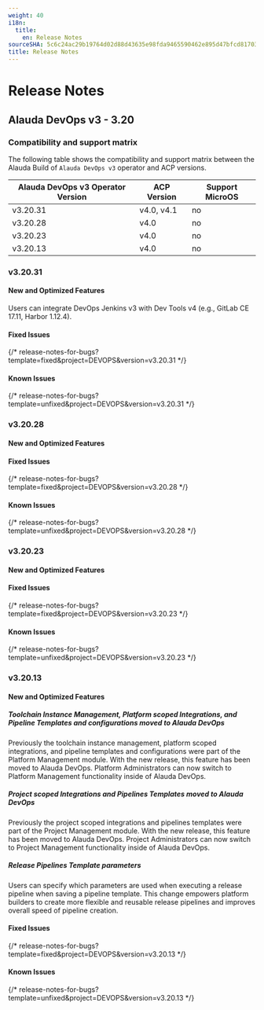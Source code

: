 ```yaml
---
weight: 40
i18n:
  title:
    en: Release Notes
sourceSHA: 5c6c24ac29b19764d02d88d43635e98fda9465590462e895d47bfcd81703629c
title: Release Notes
---
```


# Release Notes

## Alauda DevOps v3 - 3.20

### Compatibility and support matrix

The following table shows the compatibility and support matrix between the Alauda Build of `Alauda DevOps v3` operator and ACP versions.

  | Alauda DevOps v3 Operator Version | ACP Version     | Support MicroOS |
  | --------------------------------- | --------------- | ------------    |
  | v3.20.31                          | v4.0, v4.1      | no              |
  | v3.20.28                          | v4.0            | no              |
  | v3.20.23                          | v4.0            | no              |
  | v3.20.13                          | v4.0            | no              |

### v3.20.31

#### New and Optimized Features

Users can integrate DevOps Jenkins v3 with Dev Tools v4 (e.g., GitLab CE 17.11, Harbor 1.12.4).


#### Fixed Issues

{/* release-notes-for-bugs?template=fixed&project=DEVOPS&version=v3.20.31 */}

#### Known Issues

{/* release-notes-for-bugs?template=unfixed&project=DEVOPS&version=v3.20.31 */}

### v3.20.28

#### New and Optimized Features

#### Fixed Issues

{/* release-notes-for-bugs?template=fixed&project=DEVOPS&version=v3.20.28 */}

#### Known Issues

{/* release-notes-for-bugs?template=unfixed&project=DEVOPS&version=v3.20.28 */}

### v3.20.23

#### New and Optimized Features

#### Fixed Issues

{/* release-notes-for-bugs?template=fixed&project=DEVOPS&version=v3.20.23 */}

#### Known Issues

{/* release-notes-for-bugs?template=unfixed&project=DEVOPS&version=v3.20.23 */}


### v3.20.13

#### New and Optimized Features


##### Toolchain Instance Management, Platform scoped Integrations, and Pipeline Templates and configurations moved to Alauda DevOps

Previously the toolchain instance management, platform scoped integrations, and pipeline templates and configurations were part of the Platform Management module. With the new release, this feature has been moved to Alauda DevOps. Platform Administrators can now switch to Platform Management functionality inside of Alauda DevOps.

##### Project scoped Integrations and Pipelines Templates moved to Alauda DevOps

Previously the project scoped integrations and pipelines templates were part of the Project Management module. With the new release, this feature has been moved to Alauda DevOps. Project Administrators can now switch to Project Management functionality inside of Alauda DevOps.

##### Release Pipelines Template parameters

Users can specify which parameters are used when executing a release pipeline when saving a pipeline template. This change empowers platform builders to create more flexible and reusable release pipelines and improves overall speed of pipeline creation.

#### Fixed Issues

{/* release-notes-for-bugs?template=fixed&project=DEVOPS&version=v3.20.13 */}

#### Known Issues

{/* release-notes-for-bugs?template=unfixed&project=DEVOPS&version=v3.20.13 */}
